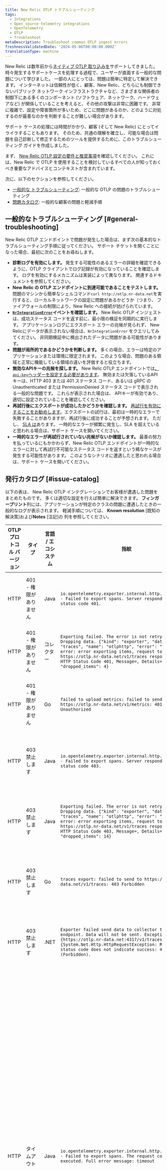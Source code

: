 ```yaml
---
title: New Relic OTLP トラブルシューティング
tags:
  - Integrations
  - Open source telemetry integrations
  - OpenTelemetry
  - OTLP
  - Troubleshoot
metaDescription: Troubleshoot common OTLP ingest errors
freshnessValidatedDate: '2024-05-06T00:00:00.000Z'
translationType: machine
---
```


New Relic は数年前から[ネイティブ OTLP 取り込みを](/docs/opentelemetry/best-practices/opentelemetry-otlp/)サポートしてきました。 時々発生するサポートケースを処理する過程で、ユーザーが直面する一般的な問題について学びました。 一部の人にとっては、問題は簡単に特定して解決できます。 インターネットは信頼性が低く、顧客、New Relic、どちらにも制御できないパブリック ネットワーク インフラストラクチャなど、さまざまな関係者の制御下にある多くのコンポーネント (ソフトウェア、ネットワーク、ハードウェアなど) が関係していることを考えると、その他の攻撃は非常に困難です。 非常に複雑で、設定や障害箇所が多いため、どこに問題があるのか、どのように対処するのが最善なのかを判断することが難しい場合があります。

サポート ケースの処理には時間がかかり、顧客 (そして New Relic) にとってイライラすることもあります。 そのため、共通の理解を確立し、可能な場合は問題を自己診断して修正するためのツールを提供するために、このトラブルシューティング ガイドを作成しました。

まず、 [New Relic OTLP 設定の要件と推奨事項](/docs/opentelemetry/best-practices/opentelemetry-otlp/)を確認してください。 これには、New Relic で OTLP を使用することを検討しているすべての人が知っておくべき重要なアドバイスとコンテキストが含まれています。

次に、以下のセクションを参照してください。

* [一般的な トラブルシューティング](#general-troubleshooting): 一般的な OTLP の問題のトラブルシューティング
* [問題カタログ](#issue-catalog): 一般的な顧客の問題と軽減手順

## 一般的なトラブルシューティング [#general-troubleshooting]

New Relic OTLP エンドポイントで問題が発生した場合は、まず次の基本的なトラブルシューティング手順に従ってください。 サポート チケットを開くことになった場合、最初に次のことをお尋ねします。

* **診断ログを有効にします。** 発生する可能性のあるエラーの詳細を確認できるように、OTLP クライアントでログ記録が有効になっていることを確認します。 ログを有効にするメカニズムは実装によって異なります。 関連するドキュメントを参照してください。
* **New Relic の OTLP エンドポイントに到達可能であることをテストします。** 問題のマシンから簡単なシェルコマンド`curl http://otlp.nr-data.net`を実行すると、ローカルネットワークの設定に問題があるかどうか（つまり、 ファイアウォールの制限により、New Relic への接続が妨げられています。
* **[`NrIntegrationError`](/docs/data-apis/manage-data/nrintegrationerror/)イベントを確認します。** New Relic OTLP インジェストは、成功ステータス コードを返す前に、最小限の検証を同期的に実行します。 アプリケーションログにエクスポート エラーの兆候が見られず、 New Relicにデータが表示されない場合は、`NrIntegrationError` をクエリしてみてください。 非同期検証中に検出されたデータに問題がある可能性があります。
* **問題が局所的であるかどうかを判断します。** 多くの場合、エラーは特定のアプリケーションまたは環境に限定されます。 このような場合、問題のある領域と正常に機能している領域の違いを評価すると役立ちます。
* **無効なAPIキーの兆候を探します。** New Relic OTLP エンドポイントでは[、 `api-key`ヘッダーを設定する必要があります](/docs/opentelemetry/best-practices/opentelemetry-otlp/#api-key)。 無効または欠落しているAPIキーは、HTTP 403 または 401 ステータス コード、あるいは gRPC の Unauthenticated または PermissionDenied ステータス コードで表示される一般的な問題です。 これらが表示された場合は、 APIキーが有効であり、適切に設定されていることを確認してください。
* **再試行後にエクスポートが成功したかどうかを確認します。** [再試行を有効にすることをお勧めします](/docs/opentelemetry/best-practices/opentelemetry-otlp/#retry)。エクスポートの試行は、最初は一時的なエラーで失敗することがありますが、再試行後に成功することが予想されます。 ただし、 [SLA は](/docs/licenses/license-information/referenced-policies/service-level-availability-commitment/)あります。 一時的なエラーが頻繁に発生し、SLA を超えていると思われる場合は、サポート ケースを開いてください。
* **一時的なエラーが再試行されていない兆候がないか確認します。** 最善の努力を払っているにもかかわらず、New Relic OTLP エンドポイントが一時的なエラーに対して再試行不可能なステータス コードを返すという稀なケースが発生する可能性があります。 このようなシナリオに遭遇したと思われる場合は、サポート ケースを開いてください。

## 発行カタログ [#issue-catalog]

以下の表は、 New Relic OTLP インテグレーションでお客様が遭遇した問題をまとめたものです。 多くは適切な設定を行えば簡単に解決できます。 **フィンガープリント**列には、アプリケーションが特定のクラスの問題に遭遇したときの一般的なログが表示されます。 軽減手順については、 **Known resolution** \[既知の解決策]および**Notes** \[注記]の 列を参照してください。

| OTLP プロトコル バージョン | タイプ                        | 言語 / エコシステム | 指紋                                                                                                                                                                                                                                                                                                              | 既知の解決策                                                                                   | メモ                                                                                                                                                           |
| ---------------- | -------------------------- | ----------- | --------------------------------------------------------------------------------------------------------------------------------------------------------------------------------------------------------------------------------------------------------------------------------------------------------------- | ---------------------------------------------------------------------------------------- | ------------------------------------------------------------------------------------------------------------------------------------------------------------ |
| HTTP             | 401 - 権限がありません             | Java        | `io.opentelemetry.exporter.internal.http.HttpExporter - Failed to export spans. Server responded with HTTP status code 401.`                                                                                                                                                                                    | [APIキーを含める](/docs/opentelemetry/best-practices/opentelemetry-otlp/#api-key)              | `api-key`ヘッダーがありません                                                                                                                                          |
| HTTP             | 401 - 権限がありません             | コレクター       | `Exporting failed. The error is not retryable. Dropping data. {"kind": "exporter", "data_type": "traces", "name": "otlphttp", "error": "Permanent error: error exporting items, request to https://otlp.nr-data.net/v1/traces responded with HTTP Status Code 401, Message=, Details=[]", "dropped_items": 4}`  | [APIキーを含める](/docs/opentelemetry/best-practices/opentelemetry-otlp/#api-key)              | `api-key`ヘッダーがありません                                                                                                                                          |
| HTTP             | 401 - 権限がありません             | Go          | `failed to upload metrics: failed to send metrics to https://otlp.nr-data.net/v1/metrics: 401 Unauthorized`                                                                                                                                                                                                     | [APIキーを含める](/docs/opentelemetry/best-practices/opentelemetry-otlp/#api-key)              | `api-key`ヘッダーがありません                                                                                                                                          |
| HTTP             | 403禁止します                   | Java        | `io.opentelemetry.exporter.internal.http.HttpExporter - Failed to export spans. Server responded with HTTP status code 403.`                                                                                                                                                                                    | [APIキーを確認する](/docs/opentelemetry/best-practices/opentelemetry-otlp/#api-key)             | `api-key`ヘッダーが無効です                                                                                                                                           |
| HTTP             | 403禁止します                   | Java        | `Exporting failed. The error is not retryable. Dropping data. {"kind": "exporter", "data_type": "traces", "name": "otlphttp", "error": "Permanent error: error exporting items, request to https://otlp.nr-data.net/v1/traces responded with HTTP Status Code 403, Message=, Details=[]", "dropped_items": 14}` | [APIキーを確認する](/docs/opentelemetry/best-practices/opentelemetry-otlp/#api-key)             | `api-key`ヘッダーが無効です                                                                                                                                           |
| HTTP             | 403禁止します                   | Go          | `traces export: failed to send to https://otlp.nr-data.net/v1/traces: 403 Forbidden`                                                                                                                                                                                                                            | [APIキーを確認する](/docs/opentelemetry/best-practices/opentelemetry-otlp/#api-key)             | `api-key`ヘッダーが無効です                                                                                                                                           |
| HTTP             | 403禁止します                   | .NET        | `Exporter failed send data to collector to {0} endpoint. Data will not be sent. Exception: {1}{https://otlp.nr-data.net:4317/v1/traces}{System.Net.Http.HttpRequestException: Response status code does not indicate success: 403 (Forbidden).`                                                                 | [APIキーを確認する](/docs/opentelemetry/best-practices/opentelemetry-otlp/#api-key)             | `api-key`ヘッダーが無効です                                                                                                                                           |
| HTTP             | タイムアウト                     | Java        | `io.opentelemetry.exporter.internal.http.HttpExporter - Failed to export spans. The request could not be executed. Full error message: timeout`                                                                                                                                                                 | [バッチ処理/タイムアウトの調整](/docs/opentelemetry/best-practices/opentelemetry-otlp/#payload-limits) | エクスポートがタイムアウトした後に発生します。 タイムアウト設定とクライアント ネットワークの状態を確認します。<br/>クライアント側のネットワークと構成を除外した場合は、サポート ケースを開いてください。                                                     |
| HTTP             | タイムアウト                     | コレクター       | `max elapsed time expired failed to make an HTTP request: Post \"https://otlp.nr-data.net/v1/traces\": context deadline exceeded (Client.Timeout exceeded while awaiting headers)`                                                                                                                              | [バッチ処理/タイムアウトの調整](/docs/opentelemetry/best-practices/opentelemetry-otlp/#payload-limits) | 通常、再試行が失敗し、エクスポートがタイムアウトした後に発生します。 クライアント ネットワーク、クライアントの再試行/タイムアウト設定、またはNew Relicネットワーク/サーバーに関連している可能性があります。<br/>クライアント側のネットワークと設定を除外した場合は、サポート ケースを開いてください。 |
| HTTP             | タイムアウト                     | Go          | `failed to upload metrics: context deadline exceeded: retry-able request failure`                                                                                                                                                                                                                               | [バッチ処理/タイムアウトの調整](/docs/opentelemetry/best-practices/opentelemetry-otlp/#payload-limits) | エクスポートがタイムアウトした後に発生します。 タイムアウト設定とクライアント ネットワークの状態を確認します。<br/>クライアント側のネットワークと構成を除外した場合は、サポート ケースを開いてください。                                                     |
| HTTP             | レート制限                      | コレクター       | `Exporting failed. Will retry the request after interval. {"kind": "exporter", "data_type": "metrics", "name": "otlphttp", "error": "Throttle (29s), error: error exporting items, request to https://otlp.nr-data.net:443/v1/metrics responded with HTTP Status Code 429", "interval": "29s"}`                 | [バッチ処理の調整](/docs/opentelemetry/best-practices/opentelemetry-otlp/#payload-limits)        | レート制限を超えました。<br/>バッチ処理設定を調整してリクエストレートを減らします。                                                                                                                 |
| gRPC             | コード 2 - 不明<br/>タイムアウト      | Java        | `io.opentelemetry.exporter.internal.grpc.GrpcExporter - Failed to export spans. Server responded with gRPC status code 2. Error message: timeout`                                                                                                                                                               | [バッチ処理/タイムアウトの調整](/docs/opentelemetry/best-practices/opentelemetry-otlp/#payload-limits) | エクスポートがタイムアウトした後に発生します。 タイムアウト設定とクライアント ネットワークの状態を確認します。<br/>クライアント側のネットワークと構成を除外した場合は、サポート ケースを開いてください。                                                     |
| gRPC             | コード 2 - 不明<br/>HTTP 500    | コレクター       | `rpc error: code = Unknown desc = unexpected HTTP status code received from server: 500 (Internal Server Error); malformed header: missing HTTP content-type`                                                                                                                                                   |                                                                                          | New Relic ネットワーク ベンダーは、一時的なエラーに対して再試行不可能なステータス コードを生成しました。<br/>これが繰り返し発生する場合は、サポート ケースを開いてください。                                                              |
| gRPC             | コード 2 - 不明<br/>HTTP 530    | コレクター       | `rpc error: code = Unknown desc = unexpected HTTP status code received from server: 530 (); transport: received unexpected content-type \"text/html; charset=UTF-8\"`                                                                                                                                           |                                                                                          | New Relic ネットワーク ベンダーは、一時的なエラーに対して再試行不可能なステータス コードを生成しました。<br/>これが繰り返し発生する場合は、サポート ケースを開いてください。                                                              |
| gRPC             | コード 4 - 期限超過               | コレクター       | `rpc error: code = DeadlineExceeded desc = context deadline exceeded`                                                                                                                                                                                                                                           | [バッチ処理/タイムアウトの調整](/docs/opentelemetry/best-practices/opentelemetry-otlp/#payload-limits) | 通常、再試行が失敗し、エクスポートがタイムアウトした後に発生します。 クライアント ネットワーク、クライアントの再試行/タイムアウト設定、またはNew Relicネットワーク/サーバーに関連している可能性があります。<br/>クライアント側のネットワークと設定を除外した場合は、サポート ケースを開いてください。 |
| gRPC             | コード 7 - 認証されていません          | Java        | `io.opentelemetry.exporter.internal.grpc.GrpcExporter - Failed to export spans. Server responded with gRPC status code 7.`                                                                                                                                                                                      | [APIキーを含める](/docs/opentelemetry/best-practices/opentelemetry-otlp/#api-key)              | `api-key`ヘッダーがありません                                                                                                                                          |
| gRPC             | コード 7 - 認証されていません          | .NET        | `Exporter failed send data to collector to {0} endpoint. Data will not be sent. Exception: {1}{https://otlp.nr-data.net:4317/}{Grpc.Core.RpcException: Status(StatusCode="Unauthenticated", Detail="")`                                                                                                         | [APIキーを含める](/docs/opentelemetry/best-practices/opentelemetry-otlp/#api-key)              | `api-key`ヘッダーがありません                                                                                                                                          |
| gRPC             | コード 8 - リソース不足             | コレクター       | `rpc error: code = ResourceExhausted desc = Too many requests", "dropped_items": 1024`                                                                                                                                                                                                                          | [バッチ処理の調整](/docs/opentelemetry/best-practices/opentelemetry-otlp/#payload-limits)        | レート制限を超えました。<br/>バッチ処理設定を調整してリクエストレートを減らします。                                                                                                                 |
| gRPC             | コード 13 - 内部                | Java        | `io.opentelemetry.exporter.internal.grpc.GrpcExporter - Failed to export spans. Server responded with gRPC status code 13.`                                                                                                                                                                                     |                                                                                          | 診断するには情報が不十分です。 New Relic ネットワーク ベンダーが一時的なエラーに対して再試行不可能なステータス コードを生成した可能性があります。<br/>これが繰り返し発生する場合は、サポート ケースを開いてください。                                         |
| gRPC             | コード 13 - 内部<br/>HTTP 400   | コレクター       | `rpc error: code = Internal desc = unexpected HTTP status code received from server: 400 (Bad Request)`                                                                                                                                                                                                         |                                                                                          | New Relic ネットワーク ベンダーは、一時的なエラーに対して再試行不可能なステータス コードを生成しました。<br/>これが繰り返し発生する場合は、サポート ケースを開いてください。                                                              |
| gRPC             | コード 14 - 利用不可<br/>接続リセット   | コレクター       | `rpc error: code = Unavailable desc = error reading from server: read tcp 100.127.0.171:47470->162.247.241.110:4317: read: connection reset by peer`                                                                                                                                                            | [チューニング再試行](/docs/opentelemetry/best-practices/opentelemetry-otlp/#retry)                | 再試行すれば解決するはずです。 コレクターに再試行バックプレッシャーを処理するのに十分なリソースがあることを確認します。                                                                                                 |
| gRPC             | コード 14 - 利用不可<br/>HTTP 502 | コレクター       | `rpc error: code = Unavailable desc = unexpected HTTP status code received from server: 502 (Bad Gateway); transport: received unexpected content-type "text/html"`                                                                                                                                             | [チューニング再試行](/docs/opentelemetry/best-practices/opentelemetry-otlp/#retry)                | 再試行すれば解決するはずです。 コレクターに再試行バックプレッシャーを処理するのに十分なリソースがあることを確認します。                                                                                                 |
| gRPC             | コード 14 - 利用不可<br/>HTTP 503 | コレクター       | `rpc error: code = Unavailable desc = unexpected HTTP status code received from server: 503 (Service Unavailable)`                                                                                                                                                                                              | [チューニング再試行](/docs/opentelemetry/best-practices/opentelemetry-otlp/#retry)                | 再試行すれば解決するはずです。 コレクターに再試行バックプレッシャーを処理するのに十分なリソースがあることを確認します。                                                                                                 |
| gRPC             | コード 16 - 権限が拒否されました        | Java        | `io.opentelemetry.exporter.internal.grpc.GrpcExporter - Failed to export spans. Server responded with gRPC status code 16.`                                                                                                                                                                                     | [APIキーを確認する](/docs/opentelemetry/best-practices/opentelemetry-otlp/#api-key)             | `api-key`ヘッダーが無効です                                                                                                                                           |
| gRPC             | コード 16 - 権限が拒否されました        | .NET        | `Exporter failed send data to collector to {0} endpoint. Data will not be sent. Exception: {1}{https://otlp.nr-data.net:4317/}{Grpc.Core.RpcException: Status(StatusCode="PermissionDenied", Detail="")`                                                                                                        | [APIキーを確認する](/docs/opentelemetry/best-practices/opentelemetry-otlp/#api-key)             | `api-key`ヘッダーが無効です                                                                                                                                           |
